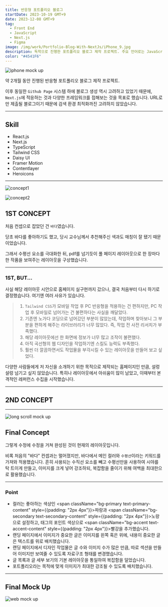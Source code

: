 ```yaml
---
title: 반응형 포트폴리오 블로그
startDate: 2023-10-19 GMT+9
date: 2023-12-08 GMT+9
tag:
  - Front End
  - JavaScript
  - Next.js
  - Figma
image: /img/work/Portfolio-Blog-With-NextJs/iPhone_9.jpg
description: 독학으로 진행한 포트폴리오 블로그 제작 프로젝트. 주요 언어로는 JavaScript, SCSS, MDX가 사용되었습니다.
color: "#4541F6"
---
```


![iphone mock up](/img/work/Portfolio-Blog-With-NextJs/iPhone_9.jpg)

약 2개월 동안 진행된 반응형 포트폴리오 블로그 제작 프로젝트. 

이후 동일한 `Github Page` 시스템 하에 블로그 생성 역시 고려하고 있었기 때문에, `Next.js`에 적응하는 것과 다양한 프레임워크를 접해보는 것을 목표로 했습니다. URL로만 제출될 블로그이기 때문에 검색 환경 최적화까진 고려하지 않았습니다.

---

## Skill

- React.js
- Next.js
- TypeScript
- Tailwind CSS
- Daisy UI
- Framer Motion
- Contentlayer
- Heroicons

---

![concept1](/img/work/Portfolio-Blog-With-NextJs/concept01.png)

![concept2](/img/work/Portfolio-Blog-With-NextJs/concept02.png)

## 1ST CONCEPT

처음 컨셉으로 잡았던 건 `바다`였습니다.

당초 바다를 좋아하기도 했고, 당시 교수님께서 추천해주신 색과도 매칭이 잘 됐기 때문이었습니다.

그래서 수평선 요소를 극대화한 뒤, pdf를 넘기듯이 풀 페이지 레이아웃으로 한 장마다 한 작품을 보여주는 레이아웃을 구상했습니다.

---

### 1ST, BUT...

사실 해당 레이아웃 시안으로 홈페이지 실구현까지 갔으나, 결국 처음부터 다시 하기로 결정했습니다. 여기엔 여러 사유가 있습니다.

> 1. `Tailwind CSS`가 모바일 작업 후 PC 반응형을 적용하는 건 편하지만, PC 작업 후 모바일로 넘어가는 건 불편하다는 사실을 깨달았다.
> 1. 기존엔 노가다 코딩으로 넘어갔던 부분이 많았는데, 작업하며 찾아보니 그 부분을 편하게 해주는 라이브러리가 너무 많았다. 즉, 작업 전 사전 리서치가 부족했다.
> 1. 해당 레이아웃에선 한 화면에 정보가 너무 많고 조작이 불편했다.
> 1. 아직 곡선형의 웹 디자인을 작업하기엔 스킬도 능력도 부족했다.
> 1. 훨씬 더 깔끔하면서도 작업물을 부각시킬 수 있는 레이아웃을 만들어 보고 싶었다.

다양한 사람들에게 저 자신을 소개하기 위한 목적으로 제작되는 홈페이지인 만큼, 설렁설렁 넘기고 싶지 않았습니다. 특히나 레이아웃에서 아쉬움이 많이 남았고, 이때부터 본격적인 레퍼런스 수집을 시작했습니다.

---

## 2ND CONCEPT



---


![long scroll mock up](/img/work/Portfolio-Blog-With-NextJs/MacbookMockup.jpg)

## Final Concept

그렇게 수정에 수정을 거쳐 완성된 것이 현재의 레이아웃입니다.

비록 처음의 "바다" 컨셉과는 멀어졌지만, 바다에서 메인 컬러와 `수평선`이라는 키워드를 가져와 적용했습니다. 흔히 사용되는 수직선 요소를 빼고 수평선만을 사용하여 시야를 탁 트이게 만들고, 이미지를 크게 넣어 강조하되, 복잡함을 줄이기 위해 여백을 최대한으로 활용했습니다.

---

### Point

- 컬러는 좋아하는 색상인 <span className="bg-primary text-primary-content" style={{padding: "2px 4px"}}>파랑</span>과 <span className="bg-secondary text-secondary-content" style={{padding: "2px 4px"}}>노랑</span>으로 설정하고, 태그의 포인트 색상으로 <span className="bg-accent text-accent-content" style={{padding: "2px 4px"}}>빨강</span>을 추가했습니다.
- 랜딩 페이지에서 이미지가 중요한 글은 이미지를 왼쪽 혹은 위에, 내용이 중요한 글은 텍스트를 위로 배치했습니다.
- 랜딩 페이지에서 디자인 작업물은 글 수와 이미지 수가 많은 만큼, 따로 섹션을 만들어 이미지만 보여줄 수 있도록 자료구조 형태를 변경했습니다.
- 글 목록과 글 세부 보기의 기본 레이아웃을 통일하여 복잡함을 덜었습니다.
- 포트폴리오라는 목적에 맞게 이미지가 최대한 강조될 수 있도록 배치했습니다.

---

## Final Mock Up

![web mock up](/img/work/Portfolio-Blog-With-NextJs/PRESENTATION.jpg)
